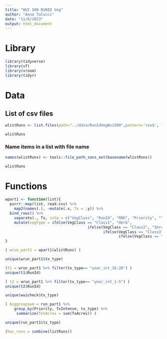 ```yaml
---
title: "WUI 500 RUNID Veg"
author: "Anna Talucci"
date: "11/6/2023"
output: html_document
---
```





# Library
```r
library(tidyverse)
library(sf)
library(vroom)
library(tidyr)
```


# Data

## List of csv files
```r
wlistRuns <- list.files(path="../data/RunIdVegWui500",pattern='csv$', full.names = TRUE)
```

```r
wlistRuns
```



### Name items in a list with file name
```r
names(wlistRuns) <- tools::file_path_sans_ext(basename(wlistRuns))
```

```r
wlistRuns
```
# Functions
```r
wpart1 <- function(list){
  purrr::map(list, read.csv) %>%
    map2(names(.), ~mutate(.x, Tx = .y)) %>%
  bind_rows() %>%
    separate(., Tx, into = c("VegClass", "RunId", "RRK", "Priority", "TxIntense", "dateProc"), sep = '_', convert=TRUE, extra='merge') %>%
    mutate(vegType = ifelse(VegClass == "Class1", "Herb",
                                     ifelse(VegClass == "Class2", "Shrub",
                                            ifelse(VegClass == "Class3", "Hardwood",
                                                   ifelse(VegClass == "Class4", "Softwood", "F")))))  
}
```


```r
( wrun_part1 = wpart1(wlistRuns) )
```
```r
unique(wrun_part1$tx_type)
```

```r
(t1 = wrun_part1 %>% filter(tx_type== "year_int_16-20") )
unique(t1$RunId)
```

```r
( t2 = wrun_part1 %>% filter(tx_type== "year_int_1-5") )
unique(t2$RunId)
```

```r
unique(wuicheck$tx_type)
```
```r
( biggroupsum = run_part1 %>% 
    group_by(Priority, TxIntense, tx_type) %>%
     summarize(TotAcres = sum(TxAcres)) )
```


```r
unique(run_part1$tx_type)
```

```r

(huc_runs = combine(listRuns))
```



